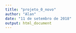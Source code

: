 ```yaml
---
title: "projeto_0_novo"
author: "Alan"
date: "11 de setembro de 2018"
output: html_document
---
```


```r

```

